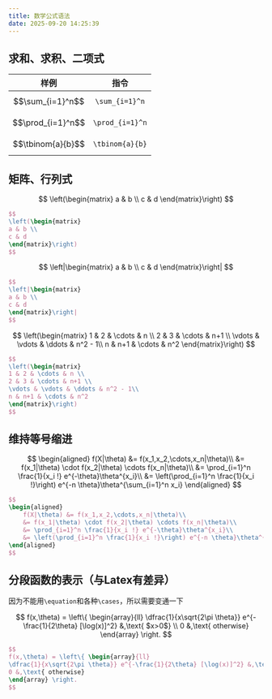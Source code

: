```yaml
---
title: 数学公式语法
date: 2025-09-20 14:25:39
---
```


## 求和、求积、二项式

|       样例        |      指令       |
| :---------------: | :-------------: |
| $$\sum_{i=1}^n$$  | `\sum_{i=1}^n`  |
| $$\prod_{i=1}^n$$ | `\prod_{i=1}^n` |
| $$\tbinom{a}{b}$$ | `\tbinom{a}{b}` |

## 矩阵、行列式

$$
\left(\begin{matrix}
a & b \\
c & d
\end{matrix}\right)
$$

```latex
$$
\left(\begin{matrix}
a & b \\
c & d
\end{matrix}\right)
$$
```

$$
\left|\begin{matrix}
a & b \\
c & d
\end{matrix}\right|
$$

```latex
$$
\left|\begin{matrix}
a & b \\
c & d
\end{matrix}\right|
$$
```

$$
\left(\begin{matrix}
1 & 2 & \cdots & n \\
2 & 3 & \cdots & n+1 \\
\vdots & \vdots & \ddots & n^2 - 1\\
n & n+1 & \cdots & n^2
\end{matrix}\right)
$$

```latex
$$
\left(\begin{matrix}
1 & 2 & \cdots & n \\
2 & 3 & \cdots & n+1 \\
\vdots & \vdots & \ddots & n^2 - 1\\
n & n+1 & \cdots & n^2
\end{matrix}\right)
$$
```

## 维持等号缩进

$$
\begin{aligned}
    f(X|\theta) &= f(x_1,x_2,\cdots,x_n|\theta)\\
    &= f(x_1|\theta) \cdot f(x_2|\theta) \cdots f(x_n|\theta)\\
    &= \prod_{i=1}^n \frac{1}{x_i !} e^{-\theta}\theta^{x_i}\\
    &= \left(\prod_{i=1}^n \frac{1}{x_i !}\right) e^{-n \theta}\theta^{\sum_{i=1}^n x_i}
\end{aligned}
$$

```latex
$$
\begin{aligned}
    f(X|\theta) &= f(x_1,x_2,\cdots,x_n|\theta)\\
    &= f(x_1|\theta) \cdot f(x_2|\theta) \cdots f(x_n|\theta)\\
    &= \prod_{i=1}^n \frac{1}{x_i !} e^{-\theta}\theta^{x_i}\\
    &= \left(\prod_{i=1}^n \frac{1}{x_i !}\right) e^{-n \theta}\theta^{\sum_{i=1}^n x_i}
\end{aligned}
$$
```

## 分段函数的表示（与Latex有差异）

因为不能用`\equation`和各种`\cases`，所以需要变通一下

$$
f(x,\theta) = \left\{ \begin{array}{ll}
\dfrac{1}{x\sqrt{2\pi \theta}} e^{-\frac{1}{2\theta} [\log(x)]^2} &,\text{ $x>0$} \\
0 &,\text{ otherwise}
\end{array} \right.
$$

```latex
$$
f(x,\theta) = \left\{ \begin{array}{ll}
\dfrac{1}{x\sqrt{2\pi \theta}} e^{-\frac{1}{2\theta} [\log(x)]^2} &,\text{ $x>0$} \\
0 &,\text{ otherwise}
\end{array} \right.
$$
```
